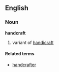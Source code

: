 ==English==
===Noun===
'''handcraft'''
# variant of [[handicraft]]

====Related terms====
*[[handcrafter]]